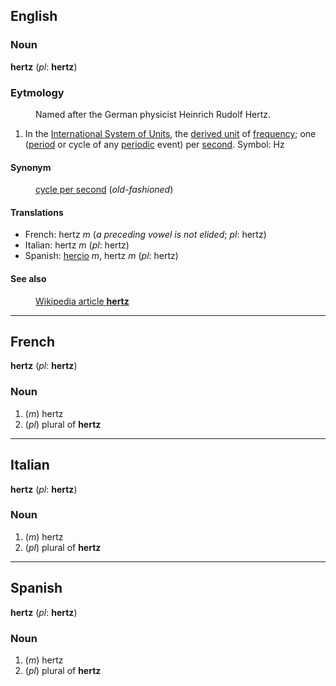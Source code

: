 ==English==
===Noun===
'''hertz''' (''pl'': '''hertz''')

===Eytmology===

:Named after the German physicist Heinrich Rudolf Hertz.

#In the [[International System of Units]], the [[derived unit]] of [[frequency]]; one ([[period]] or cycle of any [[periodic]] event) per [[second]].  Symbol: Hz

====Synonym====
:[[cycle per second]] (''old-fashioned'')

====Translations====

*French: hertz ''m'' (''a preceding vowel is not elided''; ''pl'': hertz)
*Italian: hertz ''m'' (''pl'': hertz)
*Spanish: [[hercio]] ''m'', hertz ''m'' (''pl'': hertz)

====See also====
:[[en:hertz|Wikipedia article '''hertz''']]

----

==French==
'''hertz''' (''pl'': '''hertz''')

===Noun===

#(''m'') hertz
#(''pl'') plural of '''hertz'''

----

==Italian==
'''hertz''' (''pl'': '''hertz''')

===Noun===

#(''m'') hertz
#(''pl'') plural of '''hertz'''

----

==Spanish==
'''hertz''' (''pl'': '''hertz''')

===Noun===

#(''m'') hertz
#(''pl'') plural of '''hertz'''